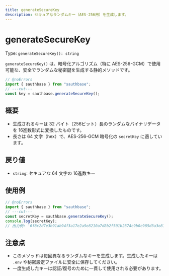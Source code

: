 ```yaml
---
title: generateSecureKey
description: セキュアなランダムキー（AES-256用）を生成します。
---
```


# generateSecureKey

Type: `generateSecureKey(): string`

`generateSecureKey()` は、暗号化アルゴリズム（特に AES-256-GCM）で使用可能な、安全でランダムな秘密鍵を生成する静的メソッドです。

```ts filename="TypeScript" showLineNumbers twoslash
// @noErrors
import { sauthbase } from "sauthbase";
// ---cut---
const key = sauthbase.generateSecureKey();
```

## 概要

- 生成されるキーは 32 バイト（256ビット）長のランダムなバイナリデータを 16進数形式に変換したものです。
- 長さは 64 文字（hex）で、AES-256-GCM 暗号化の `secretKey` に適しています。

## 戻り値

- `string`: セキュアな 64 文字の 16進数キー

## 使用例

```ts filename="TypeScript" showLineNumbers twoslash
// @noErrors
import { sauthbase } from "sauthbase";
// ---cut---
const secretKey = sauthbase.generateSecureKey();
console.log(secretKey);
// 出力例: '6f8c2d7e3b91ab94f3a17e2a9e8210a7d8b2f501b2374c9b0c985d3a3e812f42'
```

## 注意点

- このメソッドは毎回異なるランダムなキーを生成します。生成したキーは `.env` や秘密設定ファイルに安全に保存してください。
- 一度生成したキーは認証/復号のために一貫して使用される必要があります。
